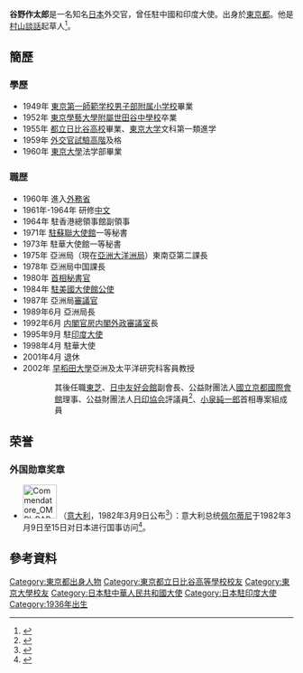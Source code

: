 {{prose|time=2016-04-02T04:22:28+00:00}}
{{Infobox ambassador
| name  = 谷野 作太郎
| original_name = 
| native_name_lang = 
| image = 
| imagesize = 
| order = 10
| ambassador_from = 日本
| country = 中華人民共和國
| term_start = 1998年4月
| term_end = 2001年4月
|1blankname    = {{nowrap|[[外務大臣_(日本)|外務大臣]]}}
|1namedata     = [[小淵惠三|小淵惠三]]<br>[[高村正彦|高村正彦]]<br>[[河野洋平|河野洋平]]
| predecessor = [[佐藤嘉恭|佐藤嘉恭]]
| successor = [[阿南惟茂|阿南惟茂]]
| order2 = 18
| ambassador_from2 = 日本
| country2 = 印度
| term_start2 = 1995年9月
| term_end2 = 1998年4月
|1blankname2    = {{nowrap|[[外務大臣_(日本)|外務大臣]]}}
|1namedata2     = [[河野洋平|河野洋平]]<br>[[池田行彦|池田行彦]]<br>[[小淵惠三|小淵惠三]]
| predecessor2 = {{link-ja|山田中正|山田中正}}
| successor2 = {{link-ja|平林博|平林博}}
|birth_date = {{birth date and age|1936|6|6}}
|birth_place = {{JPN}}[[東京府|東京府]]（現[[東京都|東京都]]）
|death_date = 
|death_place = 
|alma_mater = [[東京大学|東京大学]]法学部
|profession = 
|occupation=
|spouse = 
|parents=
|relatives= {{link-ja|森島守人|森島守人}}（妻子的外祖父）<br>八木正男（岳父）
|children= 
|party = 
|website=
}}
'''谷野作太郎'''{{BD|1936年|6月6日||||}}是一名知名[[日本|日本]]外交官，曾任駐中國和印度大使。出身於[[東京都|東京都]]。他是[[村山談話|村山談話]]起草人<ref>{{Cite web |url=http://m.cankaoxiaoxi.com/world/20150313/703184.shtml |title=“村山谈话”出台始末：最后将"终战"改为"战败" |accessdate=2019-10-02 |archive-date=2019-10-02 |archive-url=https://web.archive.org/web/20191002192834/http://m.cankaoxiaoxi.com/world/20150313/703184.shtml |dead-url=no }}</ref>。

== 簡歷 ==
===學歷===
*1949年 [[東京學藝大學附屬世田谷小學校|東京第一師範学校男子部附属小学校]]畢業
*1952年 [[東京學藝大學附屬世田谷中學校|東京學藝大學附屬世田谷中學校]]卒業
*1955年 [[東京都立日比谷高等學校|都立日比谷高校]]畢業、[[東京大学|東京大学]]文科第一類進学
*1959年 [[公務員試驗|外交官試驗高階]]及格
*1960年 [[東京大學|東京大學]]法学部畢業

===職歴===
*1960年 進入[[日本外務省|外務省]]
*1961年-1964年 研修[[中文|中文]]
*1964年 駐香港總領事館副領事
*1971年 [[日本駐俄羅斯大使館|駐蘇聯大使館]]一等秘書
*1973年 駐華大使館一等秘書
*1975年 亞洲局（現在[[亞洲大洋洲局|亞洲大洋洲局]]）東南亞第二課長
*1978年 亞洲局中国課長
*1980年 [[内閣總理大臣秘書官|首相秘書官]]
*1984年 [[日本駐美國大使館|駐美國大使館]][[公使|公使]]
*1987年 亞洲局[[審議官|審議官]]
*1989年6月 亞洲局長
*1992年6月 [[内閣官房|内閣官房]][[内閣外政審議室|内閣外政審議室]]長
*1995年9月 駐[[印度|印度]][[大使|大使]]
*1998年4月 駐華大使
*2001年4月 退休
*2002年 [[早稻田大學|早稻田大學]]亞洲及太平洋研究科客員教授
::其後任職[[東芝|東芝]]、[[日中友好会館|日中友好会館]]副會長、公益財團法人[[國立京都國際會館|國立京都國際會館]]理事、公益財團法人[[日印協会|日印協会]]評議員<ref>{{Cite web|url=http://www.japan-india.com/about_us/officer|title=日印協会役員等一覧|publisher=公益財団法人日印協会|accessdate=2014-04-04|archive-date=2014-03-30|archive-url=https://web.archive.org/web/20140330192903/http://www.japan-india.com/about_us/officer|dead-url=no}}</ref>、[[小泉純一郎|小泉純一郎]]首相專案組成員

==荣誉==
===外国勋章奖章===
* [[File:Commendatore_OMRI_BAR.svg|60px]] {{link-it|意大利共和国功绩指挥官勋章|Ordine al merito della Repubblica Italiana}}（[[意大利|意大利]]，1982年3月9日公布<ref>{{it}}{{cite web |url=https://www.quirinale.it/onorificenze/insigniti/16252 |title=TOKUNAGA Masatoshi |publisher=Presidenza della Repubblica |date= |accessdate=2021-08-31}}</ref>）：意大利总统[[亚历山德罗·佩尔蒂尼|佩尔蒂尼]]于1982年3月9日至15日对日本进行国事访问<ref>{{ja}}{{cite report |title=昭和57年版わが外交の近況 |url=https://www.mofa.go.jp/mofaj/gaiko/bluebook/1982/s57-2010502.htm |publisher=外務省 |date=1982-09 }}</ref>。

==參考資料==
{{reflist}}
{{日本駐華大使}}
{{DEFAULTSORT:Tanino Sakutaro}}
[[Category:東京都出身人物|Category:東京都出身人物]]
[[Category:東京都立日比谷高等學校校友|Category:東京都立日比谷高等學校校友]]
[[Category:東京大學校友|Category:東京大學校友]]
[[Category:日本駐中華人民共和國大使|Category:日本駐中華人民共和國大使]]
[[Category:日本駐印度大使|Category:日本駐印度大使]]
[[Category:1936年出生|Category:1936年出生]]